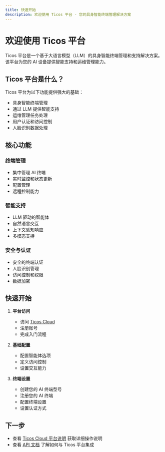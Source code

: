 ```yaml
---
title: 快速开始
description: 欢迎使用 Ticos 平台 - 您的具身智能终端管理解决方案
---
```


# 欢迎使用 Ticos 平台

Ticos 平台是一个基于大语言模型（LLM）的具身智能终端管理和支持解决方案。该平台为您的 AI 设备提供智能支持和运维管理能力。

## Ticos 平台是什么？

Ticos 平台为以下功能提供强大的基础：

- 具身智能终端管理
- 通过 LLM 提供智能支持
- 运维管理任务处理
- 用户认证和访问控制
- 人脸识别数据处理

## 核心功能

### 终端管理

- 集中管理 AI 终端
- 实时监控和状态更新
- 配置管理
- 远程控制能力

### 智能支持

- LLM 驱动的智能体
- 自然语言交互
- 上下文感知响应
- 多模态支持

### 安全与认证

- 安全的终端认证
- 人脸识别管理
- 访问控制和权限
- 数据加密

## 快速开始

1. **平台访问**

   - 访问 [Ticos Cloud](https://cloud.ticos.ai)
   - 注册账号
   - 完成入门流程

2. **基础配置**
   - 配置智能体选项
   - 定义访问控制
   - 设置交互能力

3. **终端设置**

   - 创建您的 AI 终端型号
   - 注册您的 AI 终端
   - 配置终端设置
   - 设置认证方式

## 下一步

- 查看 [Ticos Cloud 平台说明](platform) 获取详细操作说明
- 查看 [API 文档](api) 了解如何与 Ticos 平台集成
